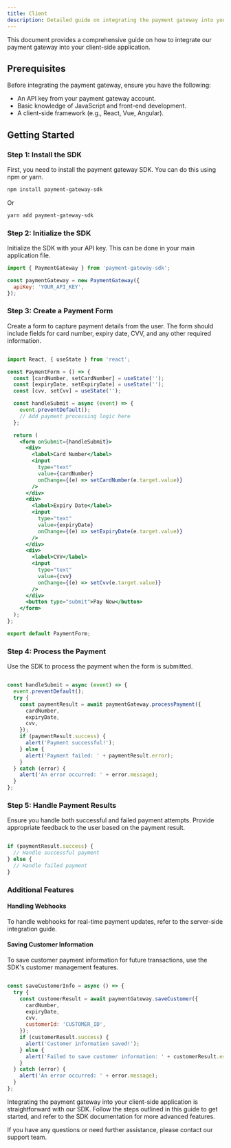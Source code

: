 ```yaml
---
title: Client
description: Detailed guide on integrating the payment gateway into your client-side application.
---
```

This document provides a comprehensive guide on how to integrate our payment gateway into your client-side application.

## Prerequisites

Before integrating the payment gateway, ensure you have the following:

- An API key from your payment gateway account.
- Basic knowledge of JavaScript and front-end development.
- A client-side framework (e.g., React, Vue, Angular).

## Getting Started

### Step 1: Install the SDK

First, you need to install the payment gateway SDK. You can do this using npm or yarn.

```bash
npm install payment-gateway-sdk
```

Or 

```bash
yarn add payment-gateway-sdk
```

### Step 2: Initialize the SDK

Initialize the SDK with your API key. This can be done in your main application file.

```js 
import { PaymentGateway } from 'payment-gateway-sdk';

const paymentGateway = new PaymentGateway({
  apiKey: 'YOUR_API_KEY',
});
```

### Step 3: Create a Payment Form

Create a form to capture payment details from the user. The form should include fields for card number, expiry date, CVV, and any other required information.

```jsx 

import React, { useState } from 'react';

const PaymentForm = () => {
  const [cardNumber, setCardNumber] = useState('');
  const [expiryDate, setExpiryDate] = useState('');
  const [cvv, setCvv] = useState('');

  const handleSubmit = async (event) => {
    event.preventDefault();
    // Add payment processing logic here
  };

  return (
    <form onSubmit={handleSubmit}>
      <div>
        <label>Card Number</label>
        <input
          type="text"
          value={cardNumber}
          onChange={(e) => setCardNumber(e.target.value)}
        />
      </div>
      <div>
        <label>Expiry Date</label>
        <input
          type="text"
          value={expiryDate}
          onChange={(e) => setExpiryDate(e.target.value)}
        />
      </div>
      <div>
        <label>CVV</label>
        <input
          type="text"
          value={cvv}
          onChange={(e) => setCvv(e.target.value)}
        />
      </div>
      <button type="submit">Pay Now</button>
    </form>
  );
};

export default PaymentForm;

```

### Step 4: Process the Payment

Use the SDK to process the payment when the form is submitted.

```js

const handleSubmit = async (event) => {
  event.preventDefault();
  try {
    const paymentResult = await paymentGateway.processPayment({
      cardNumber,
      expiryDate,
      cvv,
    });
    if (paymentResult.success) {
      alert('Payment successful!');
    } else {
      alert('Payment failed: ' + paymentResult.error);
    }
  } catch (error) {
    alert('An error occurred: ' + error.message);
  }
};

```

### Step 5: Handle Payment Results

Ensure you handle both successful and failed payment attempts. Provide appropriate feedback to the user based on the payment result.

```js

if (paymentResult.success) {
  // Handle successful payment
} else {
  // Handle failed payment
}

```

### Additional Features

#### Handling Webhooks

To handle webhooks for real-time payment updates, refer to the server-side integration guide.

#### Saving Customer Information

To save customer payment information for future transactions, use the SDK's customer management features.

```js

const saveCustomerInfo = async () => {
  try {
    const customerResult = await paymentGateway.saveCustomer({
      cardNumber,
      expiryDate,
      cvv,
      customerId: 'CUSTOMER_ID',
    });
    if (customerResult.success) {
      alert('Customer information saved!');
    } else {
      alert('Failed to save customer information: ' + customerResult.error);
    }
  } catch (error) {
    alert('An error occurred: ' + error.message);
  }
};

```

Integrating the payment gateway into your client-side application is straightforward with our SDK. Follow the steps outlined in this guide to get started, and refer to the SDK documentation for more advanced features.

If you have any questions or need further assistance, please contact our support team.

<DocsReview/>